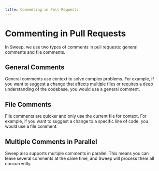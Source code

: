 ```yaml
---
title: Commenting in Pull Requests
---
```


# Commenting in Pull Requests

In Sweep, we use two types of comments in pull requests: general comments and file comments.

## General Comments

General comments use context to solve complex problems. For example, if you want to suggest a change that affects multiple files or requires a deep understanding of the codebase, you would use a general comment.

## File Comments

File comments are quicker and only use the current file for context. For example, if you want to suggest a change to a specific line of code, you would use a file comment.

## Multiple Comments in Parallel

Sweep also supports multiple comments in parallel. This means you can leave several comments at the same time, and Sweep will process them all concurrently.
